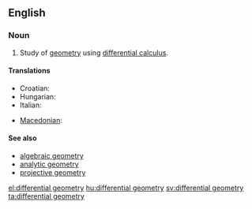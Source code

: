 ==English==
{{wikipedia}}

===Noun===
{{en-noun|-}}

# {{mathematics}} Study of [[geometry]] using [[differential calculus]].

====Translations====
{{trans-top|differential geometry}}
* Croatian: {{t-|hr|diferencijalna geometrija|f}}
* Hungarian: {{t|hu|differenciálgeometria}}
* Italian: {{t-|it|geometria differenziale|f}}
{{trans-mid}}
* [[Macedonian]]: {{t|mk|диференцијална геометрија|f|tr=diferencijálna geométrija}}
{{trans-bottom}}

====See also====
* [[algebraic geometry]]
* [[analytic geometry]]
* [[projective geometry]]

[[el:differential geometry]]
[[hu:differential geometry]]
[[sv:differential geometry]]
[[ta:differential geometry]]